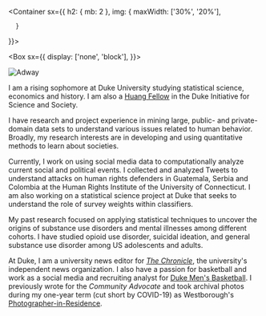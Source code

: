 
<Container
  sx={{
    h2: { mb: 2 },
    img: {
        maxWidth: ['30%', '20%'],
        
      }
  }}>

<Box sx={{
  display: ['none', 'block'],
}}>

![Adway](/adway.png)

</Box>

<div>

I am a rising sophomore at Duke University studying statistical science, economics and history. I am also a [Huang Fellow](https://scienceandsociety.duke.edu/learn/undergraduate-programs/huang-fellows-program/) in the Duke Initiative for Science and Society.

I have research and project experience in mining large, public- and private-domain data sets to understand various issues related to human behavior. Broadly, my research interests are in developing and using quantitative methods to learn about societies.

Currently, I work on using social media data to computationally analyze current social and political events. I collected and analyzed Tweets to understand attacks on human rights defenders in Guatemala, Serbia and Colombia at the Human Rights Institute of the University of Connecticut. I am also working on a statistical science project at Duke that seeks to understand the role of survey weights within classifiers.

My past research focused on applying statistical techniques to uncover the origins of substance use disorders and mental illnesses among different cohorts. I have studied opioid use disorder, suicidal ideation, and general substance use disorder among US adolescents and adults.

At Duke, I am a university news editor for [_The Chronicle_](https://dukechronicle.com/staff/adway-s-wadekar), the university's independent news organization. I also have a passion for basketball and work as a social media and recruiting analyst for [Duke Men's Basketball](https://twitter.com/DukeMBB). I previously wrote for the _Community Advocate_ and took archival photos during my one-year term (cut short by COVID-19) as Westborough's [Photographer-in-Residence](https://www.instagram.com/thewestborougharchive/).

</div>

</Container>
